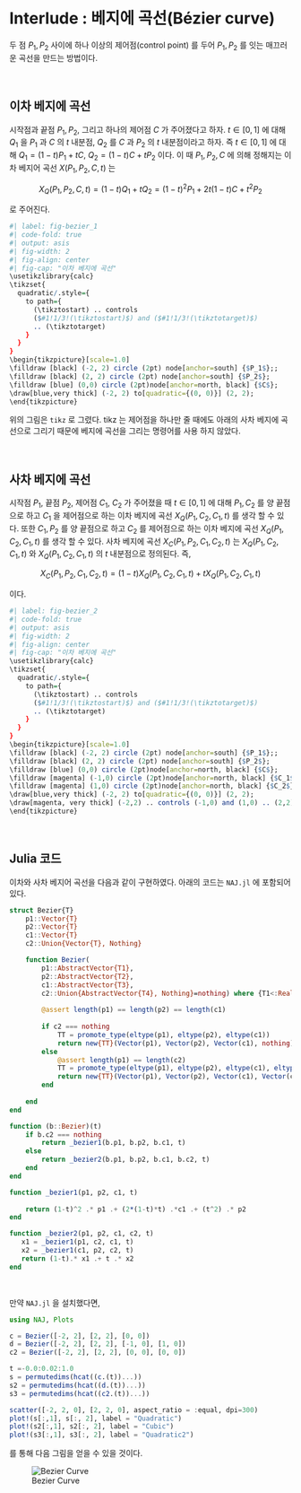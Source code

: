 # Interlude : 베지에 곡선(Bézier curve) {.unnumbered}

두 점 $P_1,\,P_2$ 사이에 하나 이상의 제어점(control point) 를 두어 $P_1,\,P_2$ 를 잇는 매끄러운 곡선을 만드는 방법이다. 

</br>

## 이차 베지에 곡선

시작점과 끝점 $P_1,\,P_2$, 그리고 하나의 제어점 $C$ 가 주어졌다고 하자. $t\in [0,\,1]$ 에 대해 $Q_1$ 을 $P_1$ 과 $C$ 의 $t$ 내분점, $Q_2$ 를 $C$ 과 $P_2$ 의 $t$ 내분점이라고 하자. 즉 $t\in [0,\,1]$ 에 대해 $Q_1 = (1-t)P_1 + tC$, $Q_2=(1-t)C + tP_2$ 이다. 이 때 $P_1,\,P_2,\,C$ 에 의해 정해지는 이차 베지어 곡선 $X(P_1, P_2, C, t)$ 는

$$
X_Q(P_1, P_2, C, t) = (1-t)Q_1 + tQ_2 = (1-t)^2P_1+2t(1-t)C + t^2P_2
$$

로 주어진다. 

```r
#| label: fig-bezier_1
#| code-fold: true
#| output: asis
#| fig-width: 2
#| fig-align: center
#| fig-cap: "이차 베지에 곡선"
\usetikzlibrary{calc}
\tikzset{
  quadratic/.style={
    to path={
      (\tikztostart) .. controls
      ($#1!1/3!(\tikztostart)$) and ($#1!1/3!(\tikztotarget)$)
      .. (\tikztotarget)
    }
  }
}
\begin{tikzpicture}[scale=1.0]
\filldraw [black] (-2, 2) circle (2pt) node[anchor=south] {$P_1$};;
\filldraw [black] (2, 2) circle (2pt) node[anchor=south] {$P_2$};
\filldraw [blue] (0,0) circle (2pt)node[anchor=north, black] {$C$};
\draw[blue,very thick] (-2, 2) to[quadratic={(0, 0)}] (2, 2);
\end{tikzpicture}
```

::: {.callout-tip appearance="simple" icon="false"}

위의 그림은 `tikz` 로 그렸다. tikz 는 제어점을 하나만 줄 때에도 아래의 사차 베지에 곡선으로 그리기 때문에 베지에 곡선을 그리는 명령어를 사용 하지 않았다.
:::


</br>

## 사차 베지에 곡선

시작점 $P_1$, 끝점 $P_2$, 제어점 $C_1$, $C_2$ 가 주어졌을 때 $t\in [0, 1]$ 에 대해 $P_1,\,C_2$ 를 양 끝점으로 하고 $C_1$ 을 제어점으로 하는 이차 베지에 곡선 $X_Q(P_1, C_2, C_1, t)$ 를 생각 할 수 있다. 또한 $C_1,\, P_2$ 를 양 끝점으로 하고 $C_2$ 를 제어점으로 하는 이차 베지에 곡선 $X_Q(P_1, C_2, C_1, t)$ 를 생각 할 수 있다. 사차 베지에 곡선 $X_C(P_1, P_2, C_1, C_2, t)$ 는 $X_Q(P_1, C_2, C_1, t)$ 와 $X_Q(P_1, C_2, C_1, t)$ 의 $t$ 내분점으로 정의된다. 즉, 

$$
X_C(P_1, P_2, C_1, C_2, t) = (1-t) X_Q(P_1, C_2, C_1, t)  + tX_Q(P_1, C_2, C_1, t)
$$

이다. 

```r
#| label: fig-bezier_2
#| code-fold: true
#| output: asis
#| fig-width: 2
#| fig-align: center
#| fig-cap: "이차 베지에 곡선"
\usetikzlibrary{calc}
\tikzset{
  quadratic/.style={
    to path={
      (\tikztostart) .. controls
      ($#1!1/3!(\tikztostart)$) and ($#1!1/3!(\tikztotarget)$)
      .. (\tikztotarget)
    }
  }
}
\begin{tikzpicture}[scale=1.0]
\filldraw [black] (-2, 2) circle (2pt) node[anchor=south] {$P_1$};;
\filldraw [black] (2, 2) circle (2pt) node[anchor=south] {$P_2$};
\filldraw [blue] (0,0) circle (2pt)node[anchor=north, black] {$C$};
\filldraw [magenta] (-1,0) circle (2pt)node[anchor=north, black] {$C_1$};
\filldraw [magenta] (1,0) circle (2pt)node[anchor=north, black] {$C_2$};
\draw[blue,very thick] (-2, 2) to[quadratic={(0, 0)}] (2, 2);
\draw[magenta, very thick] (-2,2) .. controls (-1,0) and (1,0) .. (2,2);
\end{tikzpicture}
```


</br>

## Julia 코드

이차와 사차 베지어 곡선을 다음과 같이 구현하였다. 아래의 코드는 `NAJ.jl` 에 포함되어 있다. 

```julia
struct Bezier{T} 
    p1::Vector{T}
    p2::Vector{T}
    c1::Vector{T}
    c2::Union{Vector{T}, Nothing}

    function Bezier(
        p1::AbstractVector{T1}, 
        p2::AbstractVector{T2}, 
        c1::AbstractVector{T3}, 
        c2::Union{AbstractVector{T4}, Nothing}=nothing) where {T1<:Real, T2<:Real, T3<:Real, T4<:Real}
        
        @assert length(p1) == length(p2) == length(c1)
        
        if c2 === nothing
            TT = promote_type(eltype(p1), eltype(p2), eltype(c1))
            return new{TT}(Vector(p1), Vector(p2), Vector(c1), nothing)
        else 
            @assert length(p1) == length(c2)
            TT = promote_type(eltype(p1), eltype(p2), eltype(c1), eltype(c2))
            return new{TT}(Vector(p1), Vector(p2), Vector(c1), Vector(c2))
        end
        
    end
end

function (b::Bezier)(t)
    if b.c2 === nothing
        return _bezier1(b.p1, b.p2, b.c1, t)
    else 
        return _bezier2(b.p1, b.p2, b.c1, b.c2, t)
    end
end

function _bezier1(p1, p2, c1, t)
    
    return (1-t)^2 .* p1 .+ (2*(1-t)*t) .*c1 .+ (t^2) .* p2
end

function _bezier2(p1, p2, c1, c2, t)
   x1 = _bezier1(p1, c2, c1, t)
   x2 = _bezier1(c1, p2, c2, t)
   return (1-t).* x1 .+ t .* x2
end
```


</br>

만약 `NAJ.jl` 을 설치했다면, 

```julia
using NAJ, Plots

c = Bezier([-2, 2], [2, 2], [0, 0])
d = Bezier([-2, 2], [2, 2], [-1, 0], [1, 0])
c2 = Bezier([-2, 2], [2, 2], [0, 0], [0, 0])

t =-0.0:0.02:1.0
s = permutedims(hcat((c.(t))...))
s2 = permutedims(hcat((d.(t))...))
s3 = permutedims(hcat((c2.(t))...))

scatter([-2, 2, 0], [2, 2, 0], aspect_ratio = :equal, dpi=300)
plot!(s[:,1], s[:, 2], label = "Quadratic")
plot!(s2[:,1], s2[:, 2], label = "Cubic")
plot!(s3[:,1], s3[:, 2], label = "Quadratic2") 
```

를 통해 다음 그림을 얻을 수 있을 것이다.

![Bezier Curve](figure/bezier.png)
